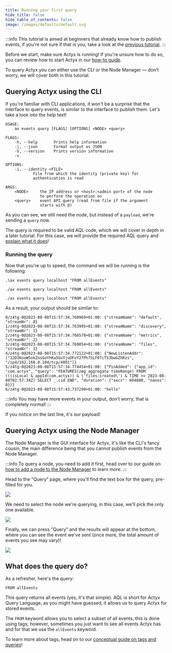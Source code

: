 ```yaml
---
title: Running your first query
hide_title: false
hide_table_of_contents: false
image: /images/defaults/default.svg
---
```



:::info
This tutorial is aimed at beginners that already know how to publish events,
if you're not sure if that is you, take a look at the [previous tutorial](./first-event).
:::

Before we start, make sure Actyx is running! If you're unsure how to do so,
you can review how to start Actyx in our [how-to guide](/docs/how-to/local-development/install-actyx#starting-and-stopping-actyx).

To query Actyx you can either use the CLI or the Node Manager —
don't worry, we will cover both in this tutorial.

## Querying Actyx using the CLI

If you're familiar with CLI applications, it won't be a surprise that the interface to
query events, is similar to the interface to publish them.
Let's take a look into the help text!

```
USAGE:
    ax events query [FLAGS] [OPTIONS] <NODE> <query>

FLAGS:
    -h, --help       Prints help information
    -j, --json       Format output as JSON
    -V, --version    Prints version information
    -v

OPTIONS:
    -i, --identity <FILE>
            File from which the identity (private key) for
            authentication is read

ARGS:
    <NODE>     the IP address or <host>:<admin port> of the node
               to perform the operation on
    <query>    event API query (read from file if the argument
               starts with @)
```

As you can see, we still need the node, but instead of a `payload`, we're sending a `query` now.

The query is required to be valid AQL code, which we will cover in depth in a later tutorial.
For this case, we will provide the required AQL query and [explain what it does](#what-does-the-query-do)!

### Running the query

Now that you're up to speed, the command we will be running is the following:

<Tabs>
<Windows>

```
.\ax events query localhost "FROM allEvents"
```

</Windows>

<Linux>

```
./ax events query localhost "FROM allEvents"
```

</Linux>

<Mac>

```
./ax events query localhost "FROM allEvents"
```

</Mac>
</Tabs>

As a result, your output should be similar to:

```
0/z4tg-0@2023-08-08T15:57:34.760969+01:00: {"streamName": "default", "streamNr": 0}
1/z4tg-0@2023-08-08T15:57:34.763995+01:00: {"streamName": "discovery", "streamNr": 1}
2/z4tg-0@2023-08-08T15:57:34.766578+01:00: {"streamName": "metrics", "streamNr": 2}
3/z4tg-0@2023-08-08T15:57:34.769054+01:00: {"streamName": "files", "streamNr": 3}
4/z4tg-0@2023-08-08T15:57:34.772122+01:00: {"NewListenAddr": ["12D3KooWSokZosGoYhKa5GxVjuDFoY2fPh7SLF6TcTS3bwGZhRzs", "/ip4/192.168.0.104/tcp/4001"]}
5/z4tg-0@2023-08-08T15:57:34.774454+01:00: {"PinAdded": {"app_id": "com.actyx", "query": "FEATURES(zøg aggregate timeRange) FROM (((isLocal & appId(com.actyx)) & \'files:created\') & TIME >= 2023-08-08T02:57:34Z) SELECT _.cid END", "duration": {"secs": 604800, "nanos": 0}}}
6/z4tg-0@2023-08-08T15:57:43.737290+01:00: "hello"
```

:::info
You may have more events in your output, don't worry, that is completely normal!
:::

If you notice on the last line, it's our payload!

## Querying Actyx using the Node Manager

The Node Manager is the GUI interface for Actyx, it's like the CLI's fancy cousin, the main difference being that you cannot publish events from the Node Manager.

:::info
To query a node, you need to add it first, head over to our guide on [how to add a node to the Node Manager](../../how-to/local-development/add-node-node-manager) to learn more.
:::

Head to the "Query" page, where you'll find the text box for the query, pre-filled for you.

![](/images/tutorials/getting-started/first-query/query-1.png)

We need to select the node we're querying, in this case, we'll pick the only one available.

![](/images/tutorials/getting-started/first-query/query-2.png)

Finally, we can press "Query" and the results will appear at the bottom,
where you can see the event we've sent (once more, the total amount of events you see may vary)!

![](/images/tutorials/getting-started/first-query/query-3.png)

## What does the query do?

As a refresher, here's the query:

```
FROM allEvents
```

This query returns all events (yes, it's that simple).
AQL is short for Actyx Query Language, as you might have guessed,
it allows us to query Actyx for stored events.

The `FROM` keyword allows you to select a subset of all events, this is done using tags; however,
sometimes you just want to see all events Actyx has and for that we use the `allEvents` keyword.

To learn more about tags, head on to our [conceptual guide on tags and queries](../../conceptual/tags)!
